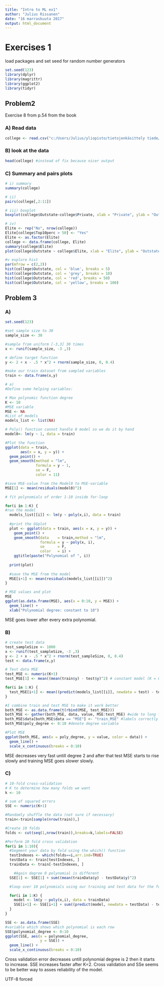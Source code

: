 ```yaml
---
title: "Intro to ML ex1"
author: "Julius Rissanen"
date: "16 marraskuuta 2017"
output: html_document
---
```


# Exercises 1

load packages and set seed for random number generators
```r
set.seed(123)
library(dplyr)
library(magrittr)
library(ggplot2)
library(tidyr)
```


## Problem2

Exercise 8 from p.54 from the book

### A) Read data

```r
college <- read.csv("c:/Users/Julius/yliopisto/tietojenkäsittely tiede/Intro_to_ML/College.csv", stringsAsFactors = F, row.names = 1)
```

### B) look at the data

```r
head(college) #instead of fix because nicer output
```

### C) Summary and pairs plots
```r
# i) summary
summary(college)

# ii)
pairs(college[,2:11])

# iii) boxplot
boxplot(college$Outstate~college$Private, xlab = "Private", ylab = "Outstate")

# iv)
Elite <- rep("No", nrow(college))
Elite[college$Top10perc > 50] <- "Yes"
Elite <- as.factor(Elite)
college <- data.frame(college, Elite)
summary(college$Elite)
plot(college$Outstate ~ college$Elite, xlab = "Elite", ylab = "Outstate" )

#v explore hist
par(mfrow = c(2,2))
hist(college$Outstate, col = 'blue', breaks = 5)
hist(college$Outstate, col = 'grey', breaks = 10)
hist(college$Outstate, col = 'red', breaks = 50)
hist(college$Outstate, col = 'yellow', breaks = 100)
```

## Problem 3

### A)
```r
set.seed(123)

#set sample size to 30
sample_size <- 30

#sample from uniform [-3,3] 30 times
x <- runif(sample_size, -3 ,3)

# define target function
y <- 2 + x - .5 * x^2 + rnorm(sample_size, 0, 0.4)

#make our train dataset from sampled variables
train <- data.frame(x,y)

# a)
#Define some helping variables:

# Max polynomic function degree
K <- 10
#MSE variable
MSE <- NA
#List of models
models_list <- list(NA)

# Poly() function cannot handle 0 model so we do it by hand
model0<- lm(y ~ 1, data = train)

#Plot the function
ggplot(data = train, 
       aes(x = x, y = y)) +
  geom_point() +
  geom_smooth(method = "lm",
              formula = y ~ 1,
              se = F,
              color = 11)

#save MSE-value from the Model0 to MSE-variable
MSE[1] <- mean(residuals(model0)^2)

# fit polynomials of order 1-10 inside for-loop

for(i in 1:K) {
#run the model
  models_list[[i]] <- lm(y ~ poly(x,i), data = train)
  
  #print the GGplot
  plot <- ggplot(data = train, aes(x = x, y = y)) +
    geom_point() +
    geom_smooth(data    = train,method = "lm",
                formula = y ~ poly(x, i),
                se      = F,
                color   = i) +
    ggtitle(paste("Polynomial of ", i))
  
  print(plot)
  
  #save the MSE from the model
  MSE[i+1] <- mean(residuals(models_list[[i]])^2)
}

# MSE values and plot
MSE
ggplot(as.data.frame(MSE), aes(x = 0:10, y = MSE)) +
  geom_line() +
  xlab("Polynomial degree: constant to 10")
```


MSE goes lower after every extra polynomial.

### B)

```r
# create test data
test_sampleSize <- 1000
x <- runif(test_sampleSize, -3 ,3)
y <- 2 + x - .5 * x^2 + rnorm(test_sampleSize, 0, 0.4)
test <- data.frame(x,y)

# Test data MSE
test_MSE <- numeric(K+1)
test_MSE[1] <- mean((mean(train$y) - test$y)^2) # constant model (K = 0)

for(i in 1:K) {
  test_MSE[i+1] <- mean((predict(models_list[[i]], newdata = test) - test$y)^2)
}

#I combine train and test MSE to make it work better
both_MSE <- as.data.frame(t(rbind(MSE, test_MSE)))
both_MSE <- gather(both_MSE, data, value, MSE:test_MSE) #wide to long format
both_MSE$data[both_MSE$data == "MSE"] <- "train_MSE" #labels correctly
both_MSE$poly_degree <- 0:10 #denote degree variable

#Plot MSE
ggplot(both_MSE, aes(x = poly_degree, y = value, color = data)) +
  geom_line() +
  scale_x_continuous(breaks = 0:10)
```

MSE decreases very fast untill degree 2 and after that test MSE starts to rise slowly and training MSE goes
slower slowly.

### C)

```r
# 10-fold cross-validation
# K to determine how many folds we want
k <- 10

# sum of squared errors
SSE <- numeric(K+1)

#Randomly shuffle the data (not sure if necessary)
train<-train[sample(nrow(train)),]

#Create 10 folds
folds <- cut(seq(1,nrow(train)),breaks=k,labels=FALSE)

#Perform 10 fold cross validation
for(i in 1:10){
  #Segment your data by fold using the which() function
  testIndexes <- which(folds==i,arr.ind=TRUE)
  testData <- train[testIndexes, ]
  trainData <- train[-testIndexes, ]

    #Again degree 0 polynomial is different
  SSE[1] <- SSE[1] + sum((mean(trainData$y) - testData$y)^2)

  #loop over 10 polynomials using our training and test data for the folds

  for(i in 1:K) {
    model <- lm(y ~ poly(x,i), data = trainData)
    SSE[i+1] <- SSE[i+1] + sum((predict(model, newdata = testData) - testData$y)^2)
  }
}

SSE <- as.data.frame(SSE)
#variable which shows which polynomial is each row
SSE$polynomial_degree <- 0:10
ggplot(SSE, aes(x = polynomial_degree, 
                y = SSE)) +
  geom_line() +
  scale_x_continuous(breaks = 0:10)

```

Cross validation error decreases untill polynomial degree is 2 then it starts to increase. SSE increases faster
after K=2. Cross validation and SSe seems to be better way to asses reliability of the model.

UTF-8 forced

